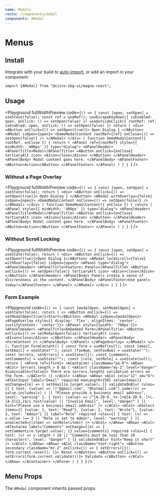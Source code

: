 ```yaml
---
name: Modals
route: /components/modal
components: AModal
---
```


# Menus

## Install

Integrate with your build to [auto-import](/#integrating), or add an import in your component:

```
import {AModal} from "@cisco-sbg-ui/magna-react";
```

## Usage

<Playground
  fullWidthPreview
  code={`() => {
    const [open, setOpen] = useState(false);
    const ref = useRef();
    useEscapeKeydown({
      isEnabled: open,
      onClick: () => setOpen(false)
    })
    useOutsideClick({
      rootRef: ref,
      isEnabled: open,
      onClick: () => setOpen(false)
    })
    return (
      <div>
        <AButton
            onClick={() => setOpen(true)}>
            Open Dialog 1
        </AButton>
        <AModal
            isOpen={open}>
          <DemoModalContent rootRef={ref} onClose={() => setOpen(false)} />
        </AModal>
      </div>
    )
  function DemoModalContent({ rootRef, onClose }) {
    return (
      <APanel ref={rootRef} style={{ minWidth: '400px' }} type="dialog">
        <APanelHeader>
          <APanelTitle>Modal</APanelTitle>
          <AButton onClick={onClose} tertiaryAlt icon>
            <AIcon>close</AIcon>
          </AButton>
        </APanelHeader>
        <APanelBody>
          Modal content goes here.
        </APanelBody>
        <APanelFooter>
          <AButton>Action</AButton>
        </APanelFooter>
      </APanel>
    )
  }
  }
`}
/>

### Without a Page Overlay

<Playground
  fullWidthPreview
  code={`() => {
    const [open, setOpen] = useState(false);
    return (
      <div>
        <AButton
            onClick={() => setOpen(true)}>
            Open Dialog 1
        </AButton>
        <AModal
            withOverlay={false}
            isOpen={open}>
          <DemoModalContent onClose={() => setOpen(false)} />
        </AModal>
      </div>
    )
  function DemoModalContent({ onClose }) {
    return (
      <APanel style={{ minWidth: '400px' }} type="dialog">
        <APanelHeader>
          <APanelTitle>Modal</APanelTitle>
          <AButton onClick={onClose} tertiaryAlt icon>
            <AIcon>close</AIcon>
          </AButton>
        </APanelHeader>
        <APanelBody>
          Modal content goes here.
        </APanelBody>
        <APanelFooter>
          <AButton>Action</AButton>
        </APanelFooter>
      </APanel>
    )
  }
  }
`}
/>

### Without Scroll Locking

<Playground
  fullWidthPreview
  code={`() => {
    const [open, setOpen] = useState(false);
    return (
      <div>
        <AButton onClick={() => setOpen(true)}>Open Dialog 1</AButton>
        <AModal
            lockScroll={false}
            withOverlay={false}
            isOpen={open}>
          <APanel type="dialog">
            <APanelHeader>
              <APanelTitle>Feature: Panels</APanelTitle>
              <AButton onClick={() => setOpen(false)} tertiaryAlt icon>
                <AIcon>close</AIcon>
              </AButton>
            </APanelHeader>
            <APanelBody>
              Panels create a sense of discreteness in the content.
            </APanelBody>
            <APanelFooter>Use panels today!</APanelFooter>
          </APanel>
        </AModal>
      </div>
    )
  }
`}
/>

### Form Example

<Playground
  code={`() => {
  const [modalOpen, setModalOpen] = useState(false);
  return (
    <>
      <AButton onClick={() => setModalOpen(true)}>Start</AButton>
      <AModal isOpen={modalOpen}>
        <APageOverlay
            style={{
              display: 'flex',
              alignItems: 'center',
              justifyContent: 'center'}}>
          <APanel style={{width: '700px'}}>
            <APanelHeader>
              <APanelTitle>Embedded Form</APanelTitle>
              <AButton onClick={() => setModalOpen(false)} tertiaryAlt icon>
                <AIcon>close</AIcon>
              </AButton>
            </APanelHeader>
            <APanelBody>
              <FormContent />
            </APanelBody>
          </APanel>
        </APageOverlay>
      </AModal>
    </>
  );
  function FormContent() {
    const form = useRef(null);
    const [email, setEmail] = useState("");
    const [favNum, setFavNum] = useState("");
    const [errors, setErrors] = useState([]);
    const [comments, setComments] = useState("");
    const [role, setRole] = useState(null);
    return (
      <AForm ref={form}>
        <AContainer className="pa-0">
          <ARow>
            <ACol>
              {errors.length > 0 && (
                <AAlert className="my-2" level="danger" dismissable={false}>
                  There are {errors.length} validation errors on the form.
                </AAlert>
              )}
            </ACol>
          </ARow>
          <ARow>
            <ACol cols="12" sm="6">
              <ATextInput
                label="Email"
                required
                maxLength={50}
                value={email}
                onChange={(e) => {
                  setEmail(e.target.value);
                }}
                validateOnBlur
                rules={[
                  {
                    test: (value) =>
                      !["@gmail.com", "@hotmail.com"].some((v) =>
                        value.includes(v)
                      ) || "Please provide a business email address",
                    level: "warning"
                  },
                  {
                    test: (value) =>
                      /^[A-Z0-9._%+-]+@[A-Z0-9.-]+\.[A-Z]{2,}$/i.test(value) ||
                      "Invalid Email",
                    level: "danger"
                  }
                ]}
                hint="Please use a business email address"
              />
            </ACol>
            <ACol>
              <ASelect
                items={[
                  {value: 1, text: "Read"},
                  {value: 2, text: "Write"},
                  {value: 3, text: "Admin"}
                ]}
                label="Role"
                required
                rules={[
                  {
                    test: (v) => v.value !== 3 || "Role is set to Admin",
                    level: "warning"
                  }
                ]}
                onSelected={(item) => setRole(item)}
              />
            </ACol>
          </ARow>
          <ARow>
            <ACol>
              <ATextarea
                label="Comments"
                onChange={(e) => {
                  setComments(e.target.value);
                }}
                value={comments}
                required
                rules={[
                  {
                    test: (v) =>
                      v.length < 10 ||
                      "Comments must be less than 10 characters",
                    level: "danger"
                  }
                ]}
                validateOnBlur
                hint="Keep it short"
              />
            </ACol>
          </ARow>
          <ARow>
            <ACol className="text-right">
              <AButton
                secondary
                className="mr-2"
                onClick={() => {
                  setErrors([]);
                  form.current.reset();
                }}>
                Reset
              </AButton>
              <AButton onClick={() => setErrors(form.current.validate())}>
                Validate
              </AButton>
            </ACol>
          </ARow>
        </AContainer>
      </AForm>
    )
  }
}
`}
/>

## Menu Props

The `AModal` component inherits passed props.

<Props of="AModal" />
